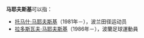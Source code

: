 '''马耶夫斯基'''可以指：

*[[托马什·马耶夫斯基|托马什·马耶夫斯基]]（1981年－），波兰田径运动员
*[[拉多斯瓦夫·马耶夫斯基|拉多斯瓦夫·马耶夫斯基]]（1986年－），波蘭足球運動員

{{Disambig|Cat=五字消歧义}}